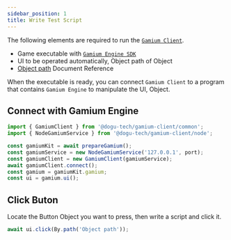```yaml
---
sidebar_position: 1
title: Write Test Script
---
```



The following elements are required to run the [`Gamium Client`](../introduction/#gamium-client).

- Game executable with [`Gamium Engine SDK`](../introduction/#gamium-engine)
- UI to be operated automatically, Object path of Object
- [Object path](object-path) Document Reference

When the executable is ready, you can connect `Gamium Client` to a program that contains `Gamium Engine` to manipulate the UI, Object.

## Connect with Gamium Engine

```ts
import { GamiumClient } from '@dogu-tech/gamium-client/common';
import { NodeGamiumService } from '@dogu-tech/gamium-client/node';

const gamiumKit = await prepareGamium();
const gamiumService = new NodeGamiumService('127.0.0.1', port);
const gamiumClient = new GamiumClient(gamiumService);
await gamiumClient.connect();
const gamium = gamiumKit.gamium;
const ui = gamium.ui();
```

## Click Buton

Locate the Button Object you want to press, then write a script and click it.

```ts
await ui.click(By.path('Object path'));
```
